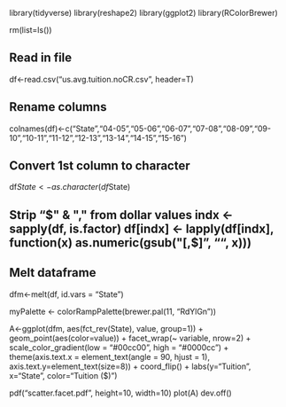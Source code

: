 library(tidyverse)
library(reshape2)
library(ggplot2)
library(RColorBrewer)

rm(list=ls())

## Read in file
df<-read.csv("us.avg.tuition.noCR.csv", header=T)

## Rename columns
colnames(df)<-c("State","04-05","05-06","06-07","07-08","08-09","09-10","10-11","11-12","12-13","13-14","14-15","15-16")

## Convert 1st column to character
df$State<-as.character(df$State)

## Strip "$" & "," from dollar values
indx <- sapply(df, is.factor)
df[indx] <- lapply(df[indx], function(x) as.numeric(gsub("[,$]", "", x)))

## Melt dataframe
dfm<-melt(df, id.vars = "State")

myPalette <- colorRampPalette(brewer.pal(11, "RdYlGn"))

A<-ggplot(dfm, aes(fct_rev(State), value, group=1)) +
  geom_point(aes(color=value)) +
  facet_wrap(~ variable, nrow=2) +
  scale_color_gradient(low = "#00cc00", high = "#0000cc") +
  theme(axis.text.x = element_text(angle = 90, hjust = 1), axis.text.y=element_text(size=8)) +
  coord_flip() +
  labs(y="Tuition", x="State", color="Tuition ($)")

pdf("scatter.facet.pdf", height=10, width=10)
plot(A)
dev.off()
